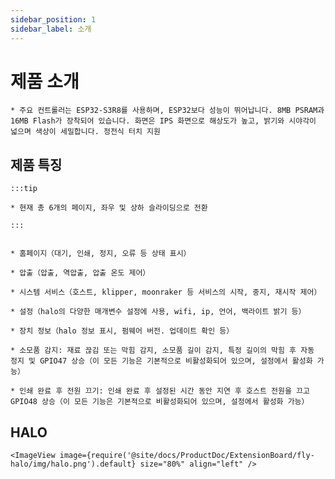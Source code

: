 ```yaml
---
sidebar_position: 1
sidebar_label: 소개
---
```




# 제품 소개

    * 주요 컨트롤러는 ESP32-S3R8를 사용하며, ESP32보다 성능이 뛰어납니다. 8MB PSRAM과 16MB Flash가 장착되어 있습니다. 화면은 IPS 화면으로 해상도가 높고, 밝기와 시야각이 넓으며 색상이 세밀합니다. 정전식 터치 지원

## 제품 특징

    :::tip

    * 현재 총 6개의 페이지, 좌우 및 상하 슬라이딩으로 전환

    :::


    * 홈페이지（대기, 인쇄, 정지, 오류 등 상태 표시）

    * 압출（압출, 역압출, 압출 온도 제어）

    * 시스템 서비스（호스트, klipper, moonraker 등 서비스의 시작, 중지, 재시작 제어）

    * 설정（halo의 다양한 매개변수 설정에 사용, wifi, ip, 언어, 백라이트 밝기 등）

    * 장치 정보（halo 정보 표시, 펌웨어 버전. 업데이트 확인 등）

    * 소모품 감지: 재료 끊김 또는 막힘 감지, 소모품 길이 감지, 특정 길이의 막힘 후 자동 정지 및 GPIO47 상승（이 모든 기능은 기본적으로 비활성화되어 있으며, 설정에서 활성화 가능）

    * 인쇄 완료 후 전원 끄기: 인쇄 완료 후 설정된 시간 동안 지연 후 호스트 전원을 끄고 GPIO48 상승（이 모든 기능은 기본적으로 비활성화되어 있으며, 설정에서 활성화 가능）

## HALO

    <ImageView image={require('@site/docs/ProductDoc/ExtensionBoard/fly-halo/img/halo.png').default} size="80%" align="left" />